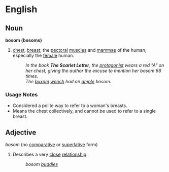 =English=

==Noun==
'''bosom (bosoms)'''

# [[chest]], [[breast]]; the [[pectoral]] [[muscle]]s and [[mammae]] of the human, especially the [[female]] human.
#:''In the book '''The Scarlet Letter''', the [[protagonist]] wears a red "A" on her chest, giving the author the excuse to mention her bosom 66 times.''
#:''The [[buxom]] [[wench]] had an [[ample]] bosom.''

===Usage Notes===
*Considered a polite way to refer to a woman's breasts.
*Means the chest collectively, and cannot be used to refer to a single breast.

==Adjective==
''bosom'' (no [[comparative]] or [[superlative]] form)

# Describes a very [[close]] [[relationship]].
#: ''bosom [[buddy|buddies]]''
